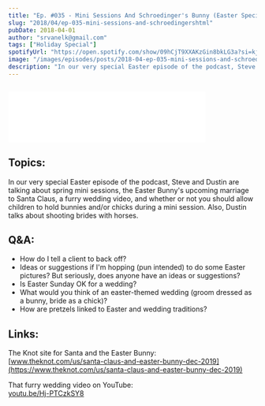 ```yaml
---
title: "Ep. #035 - Mini Sessions And Schroedinger's Bunny (Easter Special)"
slug: "2018/04/ep-035-mini-sessions-and-schroedingershtml"
pubDate: 2018-04-01
author: "srvanelk@gmail.com"
tags: ["Holiday Special"]
spotifyUrl: "https://open.spotify.com/show/09hCjT9XXAKzGin8bkLG3a?si=kjRZvQ1JTb6Ov3HVzSSlWA"
image: "/images/episodes/posts/2018-04-ep-035-mini-sessions-and-schroedingershtml/easter.webp"
description: "In our very special Easter episode of the podcast, Steve and Dustin are talking about spring mini sessions, the Easter Bunny's upcoming marriage to Santa Claus, a furry wedding video, and whether or not you should allow children to hold bunnies and/or chicks during a mini session. Also, Dustin talks about shooting brides with horses."
---
```


<figure>
  <img src="/images/episodes/posts/2018-04-ep-035-mini-sessions-and-schroedingershtml/easter.webp" alt="" />
</figure>
<iframe class="embedly-embed" src="//cdn.embedly.com/widgets/media.html?src=https%3A%2F%2Fanchor.fm%2Fweddingphotohangover%2Fembed%2Fepisodes%2FEp--035---Mini-Sessions-And-Schroedingers-Bunny-Easter-Special-e1rih3&url=https%3A%2F%2Fanchor.fm%2Fweddingphotohangover%2Fepisodes%2FEp--035---Mini-Sessions-And-Schroedingers-Bunny-Easter-Special-e1rih3&image=http%3A%2F%2Fi1.sndcdn.com%2Fartworks-000325880336-gat24o-original.jpg&key=61d05c9d54e8455ea7a9677c366be814&type=text%2Fhtml&schema=anchor&wmode=opaque" width="400" height="102" scrolling="no" frameborder="0" allow="autoplay; fullscreen" allowfullscreen="true"></iframe>

## Topics:
In our very special Easter episode of the podcast, Steve and Dustin are talking about spring mini sessions, the Easter Bunny's upcoming marriage to Santa Claus, a furry wedding video, and whether or not you should allow children to hold bunnies and/or chicks during a mini session. Also, Dustin talks about shooting brides with horses.

## Q&A:
- How do I tell a client to back off?
- Ideas or suggestions if I'm hopping (pun intended) to do some Easter pictures? But seriously, does anyone have an ideas or suggestions?
- Is Easter Sunday OK for a wedding?
- What would you think of an easter-themed wedding (groom dressed as a bunny, bride as a chick)?
- How are pretzels linked to Easter and wedding traditions?

## Links:
The Knot site for Santa and the Easter Bunny:  
[www.theknot.com/us/santa-claus-and-easter-bunny-dec-2019](https://www.theknot.com/us/santa-claus-and-easter-bunny-dec-2019)

That furry wedding video on YouTube:  
[youtu.be/Hj-PTCzkSY8](http://youtu.be/Hj-PTCzkSY8)
